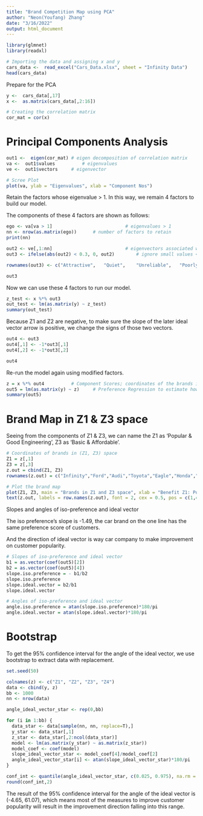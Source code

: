```yaml
---
title: "Brand Competition Map using PCA"
author: "Neon(Youfang) Zhang"
date: "3/16/2022"
output: html_document
---
```


```r
library(glmnet)
library(readxl)

# Importing the data and assigning x and y
cars_data <-  read_excel("Cars_Data.xlsx", sheet = "Infinity Data")  
head(cars_data)
```

Prepare for the PCA

```r
y <-  cars_data[,17]
x <-  as.matrix(cars_data[,2:16])

# Creating the correlation matrix
cor_mat = cor(x)
```

# Principal Components Analysis

```r
out1 <-  eigen(cor_mat)	# eigen decomposition of correlation matrix
va <-  out1$values			# eigenvalues
ve <-  out1$vectors		# eigenvector

# Scree Plot
plot(va, ylab = "Eigenvalues", xlab = "Component Nos")
```

Retain the factors whose eigenvalue \> 1. In this way, we remain 4 factors to build our model.

The components of these 4 factors are shown as follows:

```r
ego <- va[va > 1]							# eigenvalues > 1
nn <- nrow(as.matrix(ego))		# number of factors to retain
print(nn)

out2 <- ve[,1:nn]							# eigenvectors associated with the retained factors
out3 <- ifelse(abs(out2) < 0.3, 0, out2)		# ignore small values < 0.3

rownames(out3) <- c("Attractive",	"Quiet",	"Unreliable",	"Poorly Built",	"Interesting",	"Sporty",	"Uncomfortable",	"Roomy",	"Easy Service",	"Prestige",	"Common",	"Economical",	"Successful",	"AvantGarde",	"Poor Value")

out3
```

Now we can use these 4 factors to run our model.

```r
z_test <- x %*% out3
out_test <- lm(as.matrix(y) ~ z_test)
summary(out_test)
```

Because Z1 and Z2 are negative, to make sure the slope of the later ideal vector arrow is positive, we change the signs of those two vectors.

```r
out4 <- out3
out4[,1] <- -1*out3[,1]
out4[,2] <- -1*out3[,2]

out4
```

Re-run the model again using modified factors.

```r
z = x %*% out4			# Component Scores; coordinates of the brands in the map
out5 = lm(as.matrix(y) ~ z)		# Preference Regression to estimate how benefits drive overall preferences = f(benefits)
summary(out5)
```

# Brand Map in Z1 & Z3 space

Seeing from the components of Z1 & Z3, we can name the Z1 as 'Popular & Good Engineering', Z3 as 'Basic & Affordable'.

```r
# Coordinates of brands in (Z1, Z3) space
Z1 = z[,1]
Z3 = z[,3]
z.out = cbind(Z1, Z3)
rownames(z.out) = c("Infinity","Ford","Audi","Toyota","Eagle","Honda","Saab","Pontiac","BMW","Mercury")

# Plot the brand map
plot(Z1, Z3, main = "Brands in Z1 and Z3 space", xlab = "Benefit Z1: Popular & Good Engineering", ylab = "Benefit Z3: Basic & Affordable", col = "red", pch = 19, cex = 2)
text(z.out, labels = row.names(z.out), font = 2, cex = 0.5, pos = c(1,4))
```

Slopes and angles of iso-preference and ideal vector

The iso preference's slope is -1.49, the car brand on the one line has the same preference score of customers.

And the direction of ideal vector is way car company to make improvement on customer popularity.

```r
# Slopes of iso-preference and ideal vector	
b1 = as.vector(coef(out5)[2])
b2 = as.vector(coef(out5)[4])
slope.iso.preference = - b1/b2
slope.iso.preference
slope.ideal.vector = b2/b1
slope.ideal.vector

# Angles of iso-preference and ideal vector	
angle.iso.preference = atan(slope.iso.preference)*180/pi	
angle.ideal.vector = atan(slope.ideal.vector)*180/pi
```

# Bootstrap

To get the 95% confidence interval for the angle of the ideal vector, we use bootstrap to extract data with replacement.

```r
set.seed(50)

colnames(z) <- c("Z1", "Z2", "Z3", "Z4")
data <- cbind(y, z)
bb <- 1000
nn <- nrow(data)

angle_ideal_vector_star <- rep(0,bb)

for (i in 1:bb) {
  data_star <- data[sample(nn, nn, replace=T),]
  y_star <- data_star[,1]
  z_star <- data_star[,2:ncol(data_star)]
  model <- lm(as.matrix(y_star) ~ as.matrix(z_star))
  model_coef <- coef(model)
  slope_ideal_vector_star <- model_coef[4]/model_coef[2]
  angle_ideal_vector_star[i] <- atan(slope_ideal_vector_star)*180/pi
}

conf_int <- quantile(angle_ideal_vector_star, c(0.025, 0.975), na.rm = TRUE)
round(conf_int,2)
```

The result of the 95% confidence interval for the angle of the ideal vector is (-4.65, 61.07), which means most of the measures to improve customer popularity will result in the improvement direction falling into this range.

